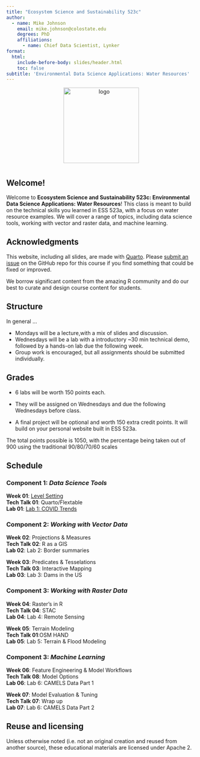 ```yaml
---
title: "Ecosystem Science and Sustainability 523c"
author:
  - name: Mike Johnson
    email: mike.johnson@colostate.edu
    degrees: PhD
    affiliations:
      - name: Chief Data Scientist, Lynker
format:
  html:
    include-before-body: slides/header.html
    toc: false
subtitle: 'Environmental Data Science Applications: Water Resources'
---
```


<center>
<img src="csu-rams-logo.png" alt="logo" style="margin-bottom: 10px" width="200&quot;"/>
</center>

## Welcome!

Welcome to **Ecosystem Science and Sustainability 523c: Environmental Data Science Applications: Water Resources**! This class is meant to build on the technical skills you learned in ESS 523a, with a focus on water resource examples. We will cover a range of topics, including data science tools, working with vector and raster data, and machine learning.

## Acknowledgments {.appendix}

This website, including all slides, are made with [Quarto](https://quarto.org/). Please [submit an issue](https://github.com/mikejohnson51/csu-ess-330/issues) on the GitHub repo for this course if you find something that could be fixed or improved.

We borrow significant content from the amazing R community and do our best to curate and design course content for students.

## Structure

In general ...

- Mondays will be a lecture,with a mix of slides and discussion. 
- Wednesdays will be a lab with a introductory ~30 min technical demo, followed by a hands-on lab due the following week.
- Group work is encouraged, but all assignments should be submitted individually.

## Grades

- 6 labs will be worth 150 points each. 

- They will be assigned on Wednesdays and due the following Wednesdays before class.

- A final project will be optional and worth 150 extra credit points. It will build on your personal website built in ESS 523a.

The total points possible is 1050, with the percentage being taken out of 900 using the traditional 90/80/70/60 scales

## Schedule 

### **Component 1**: _Data Science Tools_

<i class="fa fa-commenting-o" aria-hidden="true"></i> **Week 01**: [Level Setting](slides/week-1.qmd)\
<i class="fa fa-commenting-o" aria-hidden="true"></i> **Tech Talk 01**: Quarto/Flextable\
<i class="fa fa-laptop" aria-hidden="true"></i> **Lab 01**: [Lab 1: COVID Trends](labs/lab1.qmd)\


### **Component 2**: _Working with Vector Data_

<i class="fa fa-commenting-o" aria-hidden="true"></i> **Week 02**: Projections & Measures\
<i class="fa fa-commenting-o" aria-hidden="true"></i> **Tech Talk 02**: R as a GIS\
<i class="fa fa-laptop" aria-hidden="true"></i> **Lab 02**: Lab 2: Border summaries\

<i class="fa fa-commenting-o" aria-hidden="true"></i> **Week 03**: Predicates & Tesselations\
<i class="fa fa-commenting-o" aria-hidden="true"></i> **Tech Talk 03**: Interactive Mapping\
<i class="fa fa-laptop" aria-hidden="true"></i> **Lab 03**: Lab 3: Dams in the US\

### **Component 3**: _Working with Raster Data_

<i class="fa fa-commenting-o" aria-hidden="true"></i> **Week 04**: Raster's in R\
<i class="fa fa-commenting-o" aria-hidden="true"></i> **Tech Talk 04**: STAC\
<i class="fa fa-laptop" aria-hidden="true"></i>**Lab 04**: Lab 4: Remote Sensing\

<i class="fa fa-commenting-o" aria-hidden="true"></i> **Week 05**: Terrain Modeling\
<i class="fa fa-commenting-o" aria-hidden="true"></i> **Tech Talk 01**:OSM  HAND\
<i class="fa fa-laptop" aria-hidden="true"></i> **Lab 05**: Lab 5: Terrain & Flood Modeling\

### **Component 3**: _Machine Learning_

<i class="fa fa-commenting-o" aria-hidden="true"></i> **Week 06**: Feature Engineering & Model Workflows\
<i class="fa fa-commenting-o" aria-hidden="true"></i> **Tech Talk 08**: Model Options\
<i class="fa fa-laptop" aria-hidden="true"></i> **Lab 06**:  Lab 6: CAMELS Data Part 1\

<i class="fa fa-commenting-o" aria-hidden="true"></i> **Week 07**: Model Evaluation & Tuning\
<i class="fa fa-commenting-o" aria-hidden="true"></i> **Tech Talk 07**: Wrap up\
<i class="fa fa-laptop" aria-hidden="true"></i> **Lab 07**: Lab 6: CAMELS Data Part 2\

## Reuse and licensing {.appendix}

Unless otherwise noted (i.e. not an original creation and reused from another source), these educational materials are licensed under Apache 2.
